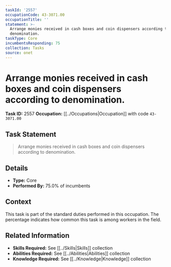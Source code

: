 ```yaml
---
taskId: '2557'
occupationCode: 43-3071.00
occupationTitle: ''
statement: >-
  Arrange monies received in cash boxes and coin dispensers according to
  denomination.
taskType: Core
incumbentsResponding: 75
collection: Tasks
source: onet
---
```

# Arrange monies received in cash boxes and coin dispensers according to denomination.

**Task ID:** 2557
**Occupation:** [[../Occupations|Occupation]] with code `43-3071.00`

## Task Statement

> Arrange monies received in cash boxes and coin dispensers according to denomination.

## Details

- **Type:** Core
- **Performed By:** 75.0% of incumbents

## Context

This task is part of the standard duties performed in this occupation. The percentage indicates how common this task is among workers in the field.

## Related Information

- **Skills Required:** See [[../Skills|Skills]] collection
- **Abilities Required:** See [[../Abilities|Abilities]] collection
- **Knowledge Required:** See [[../Knowledge|Knowledge]] collection

